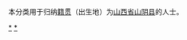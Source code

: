 {{Catnav|頁面分類|各種主題的頁面分類|依中国各省来作的分类|各地中国人|山西人|朔州人}}
{{Catnav|頁面分類|人物|各國人物|中国人|各地中国人|山西人|朔州人}}

本分类用于归纳[[籍贯|籍贯]]（出生地）为[[山西省|山西省]][[山阴县|山阴县]]的人士。

[[Category:朔州人|*]]
[[Category:山阴县|*]]